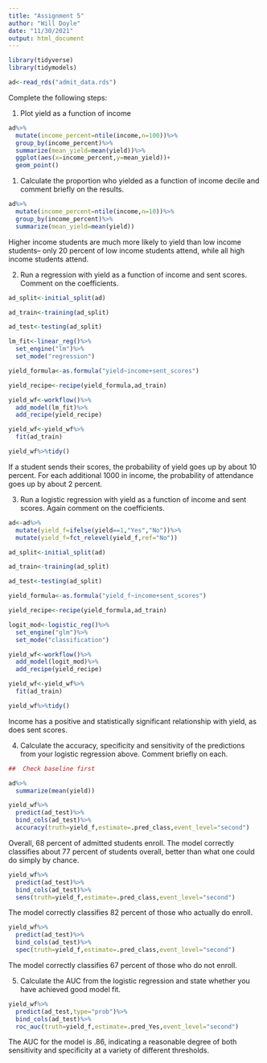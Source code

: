 ```yaml
---
title: "Assignment 5"
author: "Will Doyle"
date: "11/30/2021"
output: html_document
---
```


```r
library(tidyverse)
library(tidymodels)
```

```r
ad<-read_rds("admit_data.rds")
```


Complete the following steps:

1. Plot yield as a function of income

```r
ad%>%
  mutate(income_percent=ntile(income,n=100))%>%
  group_by(income_percent)%>%
  summarize(mean_yield=mean(yield))%>%
  ggplot(aes(x=income_percent,y=mean_yield))+
  geom_point()
```


1. Calculate the proportion who yielded as a function of income decile and comment briefly on the results. 

```r
ad%>%
  mutate(income_percent=ntile(income,n=10))%>%
  group_by(income_percent)%>%
  summarize(mean_yield=mean(yield))
```

Higher income students are much more likely to yield than low income students-- only 20 percent of low income students attend, while all high income students attend. 

2. Run a regression with yield as a function of income and sent scores. Comment on the coefficients.


```r
ad_split<-initial_split(ad)

ad_train<-training(ad_split)

ad_test<-testing(ad_split)
```


```r
lm_fit<-linear_reg()%>%
  set_engine("lm")%>%
  set_mode("regression")
```


```r
yield_formula<-as.formula("yield~income+sent_scores")

yield_recipe<-recipe(yield_formula,ad_train)

```

```r
yield_wf<-workflow()%>%
  add_model(lm_fit)%>%
  add_recipe(yield_recipe)
```

```r
yield_wf<-yield_wf%>%
  fit(ad_train)
```

```r
yield_wf%>%tidy()
```

If a student sends their scores, the probability of yield goes up by about 10 percent. For each additional 1000 in income, the probability of attendance goes up by about 2 percent. 

3. Run a logistic regression with yield as a function of income and sent scores. Again comment on the coefficients. 

```r
ad<-ad%>%
  mutate(yield_f=ifelse(yield==1,"Yes","No"))%>%
  mutate(yield_f=fct_relevel(yield_f,ref="No"))
```



```r
ad_split<-initial_split(ad)

ad_train<-training(ad_split)

ad_test<-testing(ad_split)
```



```r

yield_formula<-as.formula("yield_f~income+sent_scores")

yield_recipe<-recipe(yield_formula,ad_train)
```



```r
logit_mod<-logistic_reg()%>%
  set_engine("glm")%>%
  set_mode("classification")
```



```r
yield_wf<-workflow()%>%
  add_model(logit_mod)%>%
  add_recipe(yield_recipe)
```

```r
yield_wf<-yield_wf%>%
  fit(ad_train)
```

```r
yield_wf%>%tidy()
```

Income has a positive and statistically significant relationship with yield, as does sent scores. 

4. Calculate the accuracy, specificity and sensitivity of the predictions from your logistic regression above. Comment briefly on each. 

```r

##  Check baseline first

ad%>%
  summarize(mean(yield))

yield_wf%>%
  predict(ad_test)%>%
  bind_cols(ad_test)%>%
  accuracy(truth=yield_f,estimate=.pred_class,event_level="second")
```

Overall, 68 percent of admitted students enroll. The model correctly classifies about 77 percent of students overall, better than what one could do simply by chance. 


```r
yield_wf%>%
  predict(ad_test)%>%
  bind_cols(ad_test)%>%
  sens(truth=yield_f,estimate=.pred_class,event_level="second")
```


The model correctly classifies 82 percent of those who actually do enroll.

```r
yield_wf%>%
  predict(ad_test)%>%
  bind_cols(ad_test)%>%
  spec(truth=yield_f,estimate=.pred_class,event_level="second")
```

The model correctly classifies 67 percent of those who do not enroll. 


5. Calculate the AUC from the logistic regression and state whether you have achieved good model fit. 

```r
yield_wf%>%
  predict(ad_test,type="prob")%>%
  bind_cols(ad_test)%>%
  roc_auc(truth=yield_f,estimate=.pred_Yes,event_level="second")
```

The AUC for the model is .86, indicating a reasonable degree of both sensitivity and specificity at a variety of different thresholds. 

